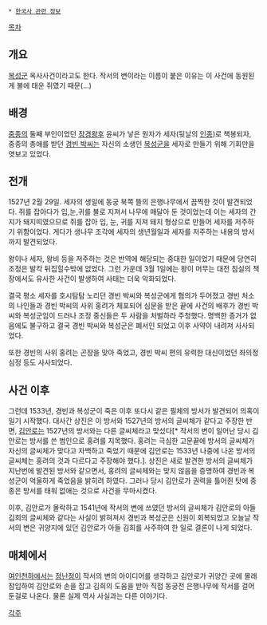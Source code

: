  * [[한국사 관련 정보]]

[[목차]]
== 개요 ==
[[복성군]] 옥사사건이라고도 한다. 작서의 변이라는 이름이 붙은 이유는 이 사건에 동원된게 불에 태운 쥐였기 때문(...)

== 배경 ==
[[중종]]의 둘째 부인이었던 [[장경왕후]] 윤씨가 낳은 원자가 세자(뒷날의 [[인종]])로 책봉되자, 중종의 총애를 받던 [[경빈 박씨]]는 자신의 소생인 [[복성군]]을 세자로 만들기 위해 기회만을 엿보고 있었다.

== 전개 ==
1527년 2월 29일. 세자의 생일에 동궁 북쪽 뜰의 은행나무에서 끔찍한 것이 발견되었다. 쥐를 잡아다가 입,눈,귀를 불로 지져서 나무에 매달아 둔 것이었는데 이는 세자의 간지가 돼지띠였으므로 쥐를 잡아 입, 눈, 귀를 지져 돼지 형상으로 만들어 세자를 저주하기 위함이었다. 게다가 생나무 조각에 세자의 생년월일과 세자를 저주하는 내용의 방서까지 발견되었다.

왕이나 세자, 왕비 등을 저주하는 것은 반역에 해당되는 중대한 일이었기 때문에 당연히 조정은 발칵 뒤집힐수밖에 없었다. 그런 가운데 3월 1일에는 왕이 머무는 대전 침실의 책장에서도 유사한 사건이 발생하여 사태는 더욱 악화되었다. 

결국 평소 세자를 호시탐탐 노리던 경빈 박씨와 복성군에게 혐의가 두어졌고 경빈 처소의 나인들과 경빈 박씨의 사위 홍려가 체포되어 심문을 받은 끝에 사건의 배후가 경빈 박씨와 복성군임이 드러나 조정 중신들은 두 사람을 처벌하라 주청했다. 명백한 증거가 없음에도 불구하고 결국 경빈 박씨와 복성군은 폐서인 되었고 이후 사약이 내려져 사사되었다.

또한 경빈의 사위 홍려는 곤장을 맞아 죽었고, 경빈 박씨 편의 유력한 대신이었던 좌의정 심정 등도 사사되었다.

== 사건 이후 ==
그런데 1533년, 경빈과 복성군이 죽은 이후 또다시 같은 필체의 방서가 발견되어 의혹이 일기 시작했다. 대사간 상진은 이 방서와 1527년의 방서의 글씨체가 같다고 주장한 반면, [[김안로]]는 1527년의 방서와는 다른 글씨체라고 맞섰다[* 작서의 변이 일어난 당시 김안로는 방서를 쓴 범인으로 홍려를 지목했다. 홍려는 극심한 고문끝에 방서의 글씨체가 자신의 글씨체가 맞다고 자백하고 죽었기 때문에 김안로는 1533년 나중에 나온 방서의 글씨체는 홍려의 것과 다르다고 주장해야 했다.]. 상진은 새로 발견한 방서의 글씨체가 지난번에 발견된 방서와 같으면서, 홍려의 글씨체와는 맞지 않음을 증명하여 경빈과 복성군이 억울하게 죽었음을 밝히려 하였다. 그러나 당시 김안로가 권력을 틀어쥔 탓에 중종은 방서를 태워 없애는 것으로 사건을 무마시켰다.

이후, 김안로가 몰락하고 1541년에 작서의 변에 쓰였던 방서의 글씨체가 김안로의 아들 김희의 글씨체와 같다는 사실이 밝혀져서 경빈과 복성군은 신원이 회복되었고 오늘날 작서의 변은 귀양지에 있던 김안로가 아들 김희를 사주하여 한 일로 결론이 나게 되었다. 

== 매체에서 ==
[[여인천하]]에서는 [[정난정]]이 작서의 변의 아이디어를 생각하고 김안로가 귀양간 곳에 몰래 잠입하여 김안로와 손을 잡고 김희의 도움을 받아 직접 동궁전 은행나무에 작서를 걸어둔걸로 나온다. 물론 실제 역사 사실과는 다른 이야기다.


[[각주]]
